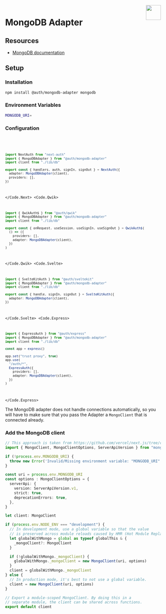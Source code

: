 
<img align="right" src="/img/adapters/mongodb.svg" width="48" height="48" />

# MongoDB Adapter

## Resources

- [MongoDB documentation](https://docs.mongodb.com/)

## Setup

### Installation

```bash npm2yarn
npm install @auth/mongodb-adapter mongodb
```

### Environment Variables

```sh
MONGODB_URI=
```

### Configuration

<Code>
<Code.Next>

```ts filename="./auth.ts"
import NextAuth from "next-auth"
import { MongoDBAdapter } from "@auth/mongodb-adapter"
import client from "./lib/db"

export const { handlers, auth, signIn, signOut } = NextAuth({
  adapter: MongoDBAdapter(client),
  providers: [],
})
```

</Code.Next>
<Code.Qwik>

```ts filename="/src/routes/plugin@auth.ts"
import { QwikAuth$ } from "@auth/qwik"
import { MongoDBAdapter } from "@auth/mongodb-adapter"
import client from "./lib/db"

export const { onRequest, useSession, useSignIn, useSignOut } = QwikAuth$(
  () => ({
    providers: [],
    adapter: MongoDBAdapter(client),
  })
)
```

</Code.Qwik>
<Code.Svelte>

```ts filename="./src/auth.ts"
import { SvelteKitAuth } from "@auth/sveltekit"
import { MongoDBAdapter } from "@auth/mongodb-adapter"
import client from "./lib/db"

export const { handle, signIn, signOut } = SvelteKitAuth({
  adapter: MongoDBAdapter(client),
})
```

</Code.Svelte>
<Code.Express>

```ts filename="./src/routes/auth.route.ts"
import { ExpressAuth } from "@auth/express"
import { MongoDBAdapter } from "@auth/mongodb-adapter"
import client from "./lib/db"

const app = express()

app.set("trust proxy", true)
app.use(
  "/auth/*",
  ExpressAuth({
    providers: [],
    adapter: MongoDBAdapter(client),
  })
)
```

</Code.Express>
</Code>

The MongoDB adapter does not handle connections automatically, so you will have to make sure that you pass the Adapter a `MongoClient` that is connected already.

### Add the MongoDB client

```ts filename="lib/db.ts"
// This approach is taken from https://github.com/vercel/next.js/tree/canary/examples/with-mongodb
import { MongoClient, MongoClientOptions, ServerApiVersion } from "mongodb"

if (!process.env.MONGODB_URI) {
  throw new Error('Invalid/Missing environment variable: "MONGODB_URI"')
}

const uri = process.env.MONGODB_URI
const options : MongoClientOptions = {
  serverApi: {
    version: ServerApiVersion.v1,
    strict: true,
    deprecationErrors: true,
  },
}

let client: MongoClient

if (process.env.NODE_ENV === "development") {
  // In development mode, use a global variable so that the value
  // is preserved across module reloads caused by HMR (Hot Module Replacement).
  let globalWithMongo = global as typeof globalThis & {
    _mongoClient?: MongoClient
  }

  if (!globalWithMongo._mongoClient) {
    globalWithMongo._mongoClient = new MongoClient(uri, options)
  }
  client = globalWithMongo._mongoClient
} else {
  // In production mode, it's best to not use a global variable.
  client = new MongoClient(uri, options)
}

// Export a module-scoped MongoClient. By doing this in a
// separate module, the client can be shared across functions.
export default client
```
